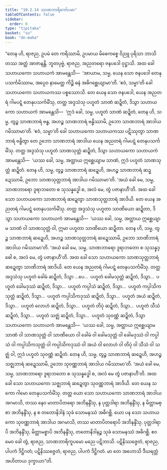 ```yaml
---
title: "10.2.14 သာဏဘာရိကော်ပမာ"
tableOfContents: false
sidebar:
  order: 6
type: "tipitaka"
basket: "su"
book: "dn-maha"
---
```



<DynamicBreadcrumb />

<Division number="436" book="dn-maha">

<Paragraph number="1133" book="dn-maha">
“တေန ဟိ, ရာဇည, ဥပမံ တေ ကရိဿာမိ, ဥပမာယ မိဓေကစ္စေ ဝိညူ ပုရိသာ ဘာသိတဿ အတ္ထံ အာဇာနန္တိ. ဘူတပုဗ္ဗံ, ရာဇည, အညတရော ဇနပဒေါ ဝုဋ္ဌာသိ. အထ ခေါ သဟာယကော သဟာယကံ အာမန္တေသိ—  ‘အာယာမ, သမ္မ, ယေန သော ဇနပဒေါ တေနုပသင်္ကမိဿာမ, အပ္ပေဝ နာမေတ္ထ ကိဉ္စိ ဓနံ အဓိဂစ္ဆေယျာမာ’တိ. ‘ဧဝံ, သမ္မာ’တိ ခေါ သဟာယကော သဟာယကဿ ပစ္စဿောသိ. တေ ယေန သော ဇနပဒေါ, ယေန အညတရံ ဂါမပဋ္ဋံ တေနုပသင်္ကမိံသု, တတ္ထ အဒ္ဒသံသု ပဟူတံ သာဏံ ဆဍ္ဍိတံ, ဒိသွာ သဟာယကော သဟာယကံ အာမန္တေသိ—  ‘ဣဒံ ခေါ, သမ္မ, ပဟူတံ သာဏံ ဆဍ္ဍိတံ, တေန ဟိ, သမ္မ, တွဉ္စ သာဏဘာရံ ဗန္ဓ, အဟဉ္စ သာဏဘာရံ ဗန္ဓိဿာမိ, ဥဘော သာဏဘာရံ အာဒါယ ဂမိဿာမာ’တိ. ‘ဧဝံ, သမ္မာ’တိ ခေါ သဟာယကော သဟာယကဿ ပဋိဿုတွာ သာဏဘာရံ ဗန္ဓိတွာ တေ ဥဘော သာဏဘာရံ အာဒါယ ယေန အညတရံ ဂါမပဋ္ဋံ တေနုပသင်္ကမိံသု. တတ္ထ အဒ္ဒသံသု ပဟူတံ သာဏသုတ္တံ ဆဍ္ဍိတံ, ဒိသွာ သဟာယကော သဟာယကံ အာမန္တေသိ—  ‘ယဿ ခေါ, သမ္မ, အတ္ထာယ ဣစ္ဆေယျာမ သာဏံ, ဣဒံ ပဟူတံ သာဏသုတ္တံ ဆဍ္ဍိတံ. တေန ဟိ, သမ္မ, တွဉ္စ သာဏဘာရံ ဆဍ္ဍေဟိ, အဟဉ္စ သာဏဘာရံ ဆဍ္ဍေဿာမိ, ဥဘော သာဏသုတ္တဘာရံ အာဒါယ ဂမိဿာမာ’တိ. ‘အယံ ခေါ မေ, သမ္မ, သာဏဘာရော ဒူရာဘတော စ သုသန္နဒ္ဓေါ စ, အလံ မေ, တွံ ပဇာနာဟီ’တိ. အထ ခေါ သော သဟာယကော သာဏဘာရံ ဆဍ္ဍေတွာ သာဏသုတ္တဘာရံ အာဒိယိ.
</Paragraph>

<Paragraph number="1134" book="dn-maha">
တေ ယေန အညတရံ ဂါမပဋ္ဋံ တေနုပသင်္ကမိံသု. တတ္ထ အဒ္ဒသံသု ပဟူတာ သာဏိယော ဆဍ္ဍိတာ, ဒိသွာ သဟာယကော သဟာယကံ အာမန္တေသိ—  ‘ယဿ ခေါ, သမ္မ, အတ္ထာယ ဣစ္ဆေယျာမ သာဏံ ဝါ သာဏသုတ္တံ ဝါ, ဣမာ ပဟူတာ သာဏိယော ဆဍ္ဍိတာ. တေန ဟိ, သမ္မ, တွဉ္စ သာဏဘာရံ ဆဍ္ဍေဟိ, အဟဉ္စ သာဏသုတ္တဘာရံ ဆဍ္ဍေဿာမိ, ဥဘော သာဏိဘာရံ အာဒါယ ဂမိဿာမာ’တိ. ‘အယံ ခေါ မေ, သမ္မ, သာဏဘာရော ဒူရာဘတော စ သုသန္နဒ္ဓေါ စ, အလံ မေ, တွံ ပဇာနာဟီ’တိ. အထ ခေါ သော သဟာယကော သာဏသုတ္တဘာရံ ဆဍ္ဍေတွာ သာဏိဘာရံ အာဒိယိ.
</Paragraph>

<Paragraph number="1135" book="dn-maha">
တေ ယေန အညတရံ ဂါမပဋ္ဋံ တေနုပသင်္ကမိံသု. တတ္ထ အဒ္ဒသံသု ပဟူတံ ခေါမံ ဆဍ္ဍိတံ, ဒိသွာ …ပေ…  ပဟူတံ ခေါမသုတ္တံ ဆဍ္ဍိတံ, ဒိသွာ…  ပဟူတံ ခေါမဒုဿံ ဆဍ္ဍိတံ, ဒိသွာ…  ပဟူတံ ကပ္ပါသံ ဆဍ္ဍိတံ, ဒိသွာ…  ပဟူတံ ကပ္ပါသိကသုတ္တံ ဆဍ္ဍိတံ, ဒိသွာ…  ပဟူတံ ကပ္ပါသိကဒုဿံ ဆဍ္ဍိတံ, ဒိသွာ…  ပဟူတံ အယံ ဆဍ္ဍိတံ, ဒိသွာ…  ပဟူတံ လောဟံ ဆဍ္ဍိတံ, ဒိသွာ…  ပဟူတံ တိပုံ ဆဍ္ဍိတံ, ဒိသွာ…  ပဟူတံ သီသံ ဆဍ္ဍိတံ, ဒိသွာ…  ပဟူတံ သဇ္ဈံ ဆဍ္ဍိတံ, ဒိသွာ…  ပဟူတံ သုဝဏ္ဏံ ဆဍ္ဍိတံ, ဒိသွာ သဟာယကော သဟာယကံ အာမန္တေသိ—  ‘ယဿ ခေါ, သမ္မ, အတ္ထာယ ဣစ္ဆေယျာမ သာဏံ ဝါ သာဏသုတ္တံ ဝါ သာဏိယော ဝါ ခေါမံ ဝါ ခေါမသုတ္တံ ဝါ ခေါမဒုဿံ ဝါ ကပ္ပါသံ ဝါ ကပ္ပါသိကသုတ္တံ ဝါ ကပ္ပါသိကဒုဿံ ဝါ အယံ ဝါ လောဟံ ဝါ တိပုံ ဝါ သီသံ ဝါ သဇ္ဈံ ဝါ, ဣဒံ ပဟူတံ သုဝဏ္ဏံ ဆဍ္ဍိတံ. တေန ဟိ, သမ္မ, တွဉ္စ သာဏဘာရံ ဆဍ္ဍေဟိ, အဟဉ္စ သဇ္ဈဘာရံ ဆဍ္ဍေဿာမိ, ဥဘော သုဝဏ္ဏဘာရံ အာဒါယ ဂမိဿာမာ’တိ. ‘အယံ ခေါ မေ, သမ္မ, သာဏဘာရော ဒူရာဘတော စ သုသန္နဒ္ဓေါ စ, အလံ မေ တွံ ပဇာနာဟီ’တိ. အထ ခေါ သော သဟာယကော သဇ္ဈဘာရံ ဆဍ္ဍေတွာ သုဝဏ္ဏဘာရံ အာဒိယိ.
</Paragraph>

<Paragraph number="1136" book="dn-maha">
တေ ယေန သကော ဂါမော တေနုပသင်္ကမိံသု. တတ္ထ ယော သော သဟာယကော သာဏဘာရံ အာဒါယ အဂမာသိ, တဿ နေဝ မာတာပိတရော အဘိနန္ဒိံသု, န ပုတ္တဒါရာ အဘိနန္ဒိံသု, န မိတ္တာမစ္စာ အဘိနန္ဒိံသု, န စ တတောနိဒါနံ သုခံ သောမနဿံ အဓိဂစ္ဆိ. ယော ပန သော သဟာယကော သုဝဏ္ဏဘာရံ အာဒါယ အဂမာသိ, တဿ မာတာပိတရောပိ အဘိနန္ဒိံသု, ပုတ္တဒါရာပိ အဘိနန္ဒိံသု, မိတ္တာမစ္စာပိ အဘိနန္ဒိံသု, တတောနိဒါနဉ္စ သုခံ သောမနဿံ အဓိဂစ္ဆိ. ဧဝမေဝ ခေါ တွံ, ရာဇည, သာဏဘာရိကူပမော မညေ ပဋိဘာသိ. ပဋိနိဿဇ္ဇေတံ, ရာဇည, ပါပကံ ဒိဋ္ဌိဂတံ; ပဋိနိဿဇ္ဇေတံ, ရာဇည, ပါပကံ ဒိဋ္ဌိဂတံ. မာ တေ အဟောသိ ဒီဃရတ္တံ အဟိတာယ ဒုက္ခာယာ”တိ.
</Paragraph>
</Division>